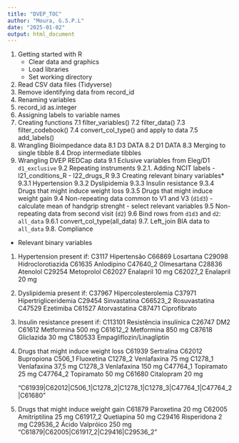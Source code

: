 ```yaml
---
title: "DVEP_TOC"
author: "Moura, G.S.P.L"
date: "2025-01-02"
output: html_document
---
```


1. Getting started with R
    - Clear data and graphics
    - Load libraries
    - Set working directory
2. Read CSV data files (Tidyverse)
3. Remove identifying data from record_id
4. Renaming variables
5. record_id as.integer
6. Assigning labels to variable names
7. Creating functions
    7.1 filter_variables()
    7.2 filter_data()
    7.3 filter_codebook()
    7.4 convert_col_type() and apply to data
    7.5 add_labels()
8. Wrangling Bioimpedance data
    8.1 D3 DATA
    8.2 D1 DATA
    8.3 Merging to single tibble
    8.4 Drop intermediate tibbles
9. Wrangling DVEP REDCap data
    9.1 Eclusive variables from Eleg/D1 `d1_exclusive`
    9.2 Repeating instruments
        9.2.1. Adding NCIT labels
        - I21_conditions_R
        - I22_drugs_R
    9.3 Creating relevant binary variables*
        9.3.1 Hypertension
        9.3.2 Dyslipidemia
        9.3.3 Insulin resistance
        9.3.4 Drugs that might induce weight loss
        9.3.5 Drugs that might induce weight gain
    9.4 Non-repeating data common to V1 and V3 (`d1d3`)
        - calculate mean of handgrip strenght
        - select relevant variables
    9.5 Non-repeating data from second visit (`d2`)
    9.6 Bind rows from `d1d3` and `d2`: `all_data`
        9.6.1 convert_col_type(all_data)
    9.7. Left_join BIA data to `all_data`
    9.8. Compliance
    

    
    
    
* Relevant binary variables
1. Hypertension present if:
    C3117       Hipertensão
    C66869      Losartana
    C29098      Hidroclorotiazida
    C61635      Anlodipino
    C47640_2    Olmesartana
    C28836      Atenolol
    C29254      Metoprolol
    C62027      Enalapril 10 mg
    C62027_2    Enalapril 20 mg

2. Dyslipidemia present if:
    C37967      Hipercolesterolemia
    C37971      Hipertrigliceridemia
    C29454      Sinvastatina
    C66523_2    Rosuvastatina
    C47529      Ezetimiba
    C61527      Atorvastatina
    C87471      Ciprofibrato
    
    
3. Insulin resistance present if:
    C113101     Resistência insulínica
    C26747      DM2 
    C61612      Metformina 500 mg 
    C61612_2    Metformina 850 mg
    C87618      Gliclazida 30 mg
    C180533     Empagliflozin/Linagliptin
    
4. Drugs that might induce weight loss
    C61939      Sertralina
    C62012      Bupropiona
    C506_1      Fluoxetina
    C1278_2     Venlafaxina 75 mg
    C1278_1     Venlafaxina 37,5 mg
    C1278_3     Venlafaxina 150 mg
    C47764_1    Topiramato 25 mg
    C47764_2    Topiramato 50 mg
    C61680      Citalopram 20 mg
    
    "C61939|C62012|C506_1|C1278_2|C1278_1|C1278_3|C47764_1|C47764_2|C61680"

    
4. Drugs that might induce weight gain
    C61879    Paroxetina 20 mg
    C62005    Amitriptilina 25 mg
    C61917_2  Quetiapina 50 mg 
    C29416    Risperidona 2 mg 
    C29536_2  Ácido Valpróico 250 mg
    "C61879|C62005|C61917_2|C29416|C29536_2"
    
    
    
    
    
    
    
    
    
    
    